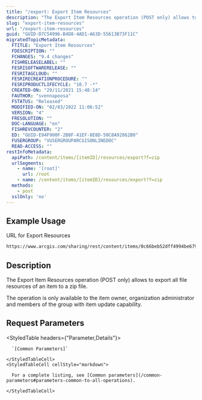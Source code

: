 ```yaml
---
title: "/export: Export Item Resources"
description: "The Export Item Resources operation (POST only) allows to export all file resources of an item to a zip file."
slug: "export-item-resources"
url: "/export-item-resources"
guid: "GUID-D7C54996-B4D8-4AD1-A63D-55613B73F11C"
migratedTopicMetadata:
  FTITLE: "Export Item Resources"
  FDESCRIPTION: ""
  FCHANGES: "9.4 changes"
  FISHRELEASELABEL: ""
  FESRISOFTWARERELEASE: ""
  FESRITAGCLOUD: ""
  FESRIRECREATIONPROCEDURE: ""
  FESRIPRODUCTLIFECYCLE: "10.7 -*"
  CREATED-ON: "29/11/2021 15:48:14"
  FAUTHOR: "svennapoosa"
  FSTATUS: "Released"
  MODIFIED-ON: "02/03/2022 11:06:52"
  VERSION: "4"
  FRESOLUTION: ""
  DOC-LANGUAGE: "en"
  FISHREVCOUNTER: "2"
  ED: "GUID-E94F900F-2B8F-41EF-8E8D-50C8A92862B0"
  FUSERGROUP: "VUSERGROUPARCGISONLINEDOC"
  READ-ACCESS: ""
restInfoMetadata:
  apiPath: /content/items/[itemID]/resources/export?f=zip
  urlSegments:
    - name: '[root]'
      url: /root
    - name: /content/items/[itemID]/resources/export?f=zip
  methods:
    - post
  sslOnly: 'no'
---
```


## Example Usage

URL for Export Resources

```markdown
https://www.arcgis.com/sharing/rest/content/items/0c66beb52dff4994be67937cdadbdb1f/resources/export?f=zip
```

## Description

The Export Item Resources operation (POST only) allows to export all file resources of an item to a zip file.

The operation is only available to the item owner, organization administrator and members of the group with item update capability.

## Request Parameters 

<StyledTable headers={"Parameter,Details"}>
  <StyledTableRow>
    <StyledTableCell cellStyle="markdown">

      `[Common Parameters]` 

    </StyledTableCell>
    <StyledTableCell cellStyle="markdown">

      For a complete listing, see [Common parameters](/common-parameters#parameters-common-to-all-operations).

    </StyledTableCell>
  </StyledTableRow>
</StyledTable>
